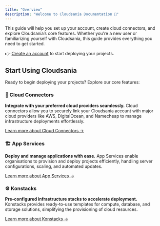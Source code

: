 ```yaml
---
title: "Overview"
description: "Welcome to Cloudsania Documentation 🚀"
---
```


This guide will help you set up your account, create cloud connectors, and explore Cloudsania’s core features. Whether you're a new user or familiarizing yourself with Cloudsania, this guide provides everything you need to get started.

👉 [Create an account](https://docs.cloudsania.com/gettingStarted/accountSetup) to start deploying your projects.

## Start Using Cloudsania

Ready to begin deploying your projects? Explore our core features:

### 🔌 Cloud Connectors

**Integrate with your preferred cloud providers seamlessly.**
Cloud connectors allow you to securely link your Cloudsania account with major cloud providers like AWS, DigitalOcean, and Namecheap to manage infrastructure deployments effortlessly.

[Learn more about Cloud Connectors →](https://docs.cloudsania.com/gettingStarted/cloudConnectors)

### 🏗️ App Services

**Deploy and manage applications with ease.**
App Services enable organisations to provision and deploy projects efficiently, handling server configurations, scaling, and automated updates.

[Learn more about App Services →](https://docs.cloudsania.com/projects/app-service)

### ⚙️ Konstacks

**Pre-configured infrastructure stacks to accelerate deployment.**
Konstacks provides ready-to-use templates for compute, database, and storage solutions, simplifying the provisioning of cloud resources.

[Learn more about Konstacks →](https://docs.cloudsania.com/environments/konstacks)

<CardGroup cols="2">
  <Card title="Introduction" icon="plug" color="#653FD4" href="/introduction" />

  <Card title="Getting Started" icon="rocket" color="#653FD4" href="/gettingStarted" />
</CardGroup>